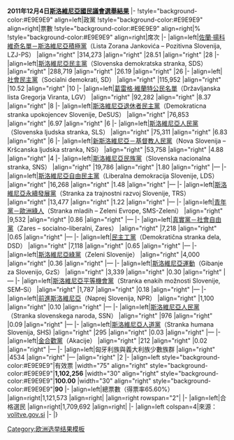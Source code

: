{{Electiontable |Slovenian parliamentary election, 2011}} '''2011年12月4日[[斯洛維尼亞]][[斯洛維尼亞國民議會|國民議會]][[2011年斯洛維尼亞議會選舉|選舉結果]]'''
|-
!style="background-color:#E9E9E9" align=left|政黨
!style="background-color:#E9E9E9" align=right|票數
!style="background-color:#E9E9E9" align=right|%
!style="background-color:#E9E9E9" align=right|席次
|-
|align=left|[[斯洛維尼亞積極黨|佐蘭·揚科維奇名單－斯洛維尼亞積極黨]]（Lista Zorana Jankovića – Pozitivna Slovenija, LZJ-PS）
|align="right" |314,273
|align="right" |28.51
|align="right" |28
|-
|align=left|[[斯洛維尼亞民主黨]]（Slovenska demokratska stranka, SDS）
|align="right" |288,719
|align="right" |26.19
|align="right" |26
|-
|align=left|[[社會民主黨 (斯洛維尼亞)|社會民主黨]]（Socialni demokrati, SD）
|align="right" |115,952
|align="right" |10.52
|align="right" |10
|-
|align=left|[[葛雷格·維蘭特公民名單]]（Državljanska lista Gregorja Viranta, LGV）
|align="right" |92,282
|align="right" |8.37
|align="right" |8
|-
|align=left|[[斯洛維尼亞退休者民主黨]]（Demokraticna stranka upokojencev Slovenije, DeSUS）
|align="right" |76,853
|align="right" |6.97
|align="right" |6
|-
|align=left|[[斯洛維尼亞人民黨]]（Slovenska ljudska stranka, SLS）
|align="right" |75,311
|align="right" |6.83
|align="right" |6
|-
|align=left|[[新斯洛維尼亞－基督教人民黨]]（Nova Slovenija – Kršcanska ljudska stranka, NSi）
|align="right" |53,758
|align="right" |4.88
|align="right" |4
|-
|align=left|[[斯洛維尼亞民族黨]]（Slovenska nacionalna stranka, SNS）
|align="right" |19,786
|align="right" |1.80
|align="right" |—
|-
|align=left|[[斯洛維尼亞自由民主黨]]（Liberalna demokracija Slovenije, LDS）
|align="right" |16,268
|align="right" |1.48
|align="right" |—
|-
|align=left|[[斯洛維尼亞永續發展黨]]（Stranka za trajnostni razvoj Slovenije, TRS）
|align="right" |13,477
|align="right" |1.22
|align="right" |—
|-
|align=left|[[青年黨－歐洲綠人]]（Stranka mladih – Zeleni Evrope, SMS-Zeleni）
|align="right" |9,532
|align="right" |0.86
|align="right" |—
|-
|align=left|[[真實黨－社會自由黨]]（Zares – socialno-liberalni, Zares）
|align="right" |7,218
|align="right" |0.65
|align="right" |—
|-
|align=left|[[民主工黨 (斯洛維尼亞)|民主工黨]]（Demokratična stranka dela, DSD）
|align="right" |7,118
|align="right" |0.65
|align="right" |—
|-
|align=left|[[斯洛維尼亞綠黨]]（Zeleni Slovenije）
|align="right" |4,000
|align="right" |0.36
|align="right" |—
|-
|align=left|[[斯洛維尼亞運動]]（Gibanje za Slovenijo, GzS）
|align="right" |3,339
|align="right" |0.30
|align="right" |—
|-
|align=left|[[斯洛維尼亞平等機會黨]]（Stranka enakih možnosti Slovenije, SEM–Si）
|align="right" |1,787
|align="right" |0.18
|align="right" |—
|-
|align=left|[[前進斯洛維尼亞]]（Naprej Slovenija, NPR）
|align="right" |1,100
|align="right" |0.10
|align="right" |—
|-
|align=left|[[斯洛維尼亞人民黨 (2001)|斯洛維尼亞人民黨]]（Stranka slovenskega naroda, SSN）
|align="right" |976
|align="right" |0.09
|align="right" |—
|-
|align=left|[[斯洛維尼亞人道黨]]（Stranka humana Slovenija, SHS)
|align="right" |295
|align="right" |0.03
|align="right" |—
|-
|align=left|[[金合歡黨]]（Akacije）
|align="right" |212
|align="right" |0.02
|align="right" |—
|-
|align=left|匈牙利族與義大利族少數族群
|align="right" |4534
|align="right" |—
|align="right" |2
|-
|align=left style="background-color:#E9E9E9"|有效票
|width="75" align="right" style="background-color:#E9E9E9"|'''1,102,256'''
|width="30" align="right" style="background-color:#E9E9E9"|'''100.00'''
|width="30" align="right" style="background-color:#E9E9E9"|'''90'''
|-
|align=left|總票數（得票率65.60%）
|align=right|1,121,573
|align=right|
|align=right rowspan="2"|
|-
|align=left|合格選民
|align=right|1,709,692
|align=right|
|-
|align=left colspan=4|來源：[http://volitve.gov.si/dz2011/en/rezultati/rezultati_slo.html volitve.gov.si]
|-
|}<noinclude>

[[Category:欧洲选举结果模板]]

</noinclude>